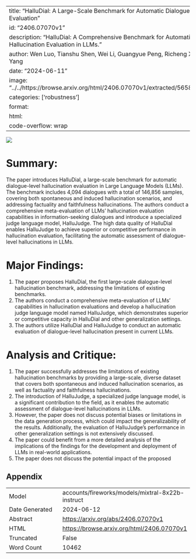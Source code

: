 
---
title: "HalluDial: A Large-Scale Benchmark for Automatic Dialogue-Level Hallucination Evaluation"
id: "2406.07070v1"
description: "HalluDial: A Comprehensive Benchmark for Automatic Dialogue-Level Hallucination Evaluation in LLMs."
author: Wen Luo, Tianshu Shen, Wei Li, Guangyue Peng, Richeng Xuan, Houfeng Wang, Xi Yang
date: "2024-06-11"
image: "../../https://browse.arxiv.org/html/2406.07070v1/extracted/5658624/img/hallu_intro.png"
categories: ['robustness']
format:
  html:
    code-overflow: wrap
---

![](../../https://browse.arxiv.org/html/2406.07070v1/extracted/5658624/img/hallu_intro.png)

# Summary:

The paper introduces HalluDial, a large-scale benchmark for automatic dialogue-level hallucination evaluation in Large Language Models (LLMs). The benchmark includes 4,094 dialogues with a total of 146,856 samples, covering both spontaneous and induced hallucination scenarios, and addressing factuality and faithfulness hallucinations. The authors conduct a comprehensive meta-evaluation of LLMs' hallucination evaluation capabilities in information-seeking dialogues and introduce a specialized judge language model, HalluJudge. The high data quality of HalluDial enables HalluJudge to achieve superior or competitive performance in hallucination evaluation, facilitating the automatic assessment of dialogue-level hallucinations in LLMs.

# Major Findings:

1. The paper proposes HalluDial, the first large-scale dialogue-level hallucination benchmark, addressing the limitations of existing benchmarks.
2. The authors conduct a comprehensive meta-evaluation of LLMs' capabilities in hallucination evaluations and develop a hallucination judge language model named HalluJudge, which demonstrates superior or competitive capacity in HalluDial and other generalization settings.
3. The authors utilize HalluDial and HalluJudge to conduct an automatic evaluation of dialogue-level hallucination present in current LLMs.

# Analysis and Critique:

1. The paper successfully addresses the limitations of existing hallucination benchmarks by providing a large-scale, diverse dataset that covers both spontaneous and induced hallucination scenarios, as well as factuality and faithfulness hallucinations.
2. The introduction of HalluJudge, a specialized judge language model, is a significant contribution to the field, as it enables the automatic assessment of dialogue-level hallucinations in LLMs.
3. However, the paper does not discuss potential biases or limitations in the data generation process, which could impact the generalizability of the results. Additionally, the evaluation of HalluJudge's performance in other generalization settings is not extensively discussed.
4. The paper could benefit from a more detailed analysis of the implications of the findings for the development and deployment of LLMs in real-world applications.
5. The paper does not discuss the potential impact of the proposed

## Appendix

|          |          |
|----------|----------|
| Model     | accounts/fireworks/models/mixtral-8x22b-instruct       |
| Date Generated     | 2024-06-12       |
| Abstract | [https://arxiv.org/abs/2406.07070v1](https://arxiv.org/abs/2406.07070v1)        |
| HTML     | [https://browse.arxiv.org/html/2406.07070v1](https://browse.arxiv.org/html/2406.07070v1)       |
| Truncated       | False       |
| Word Count       | 10462       |